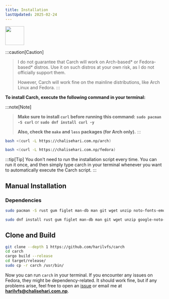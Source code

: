 ```yaml
---
title: Installation
lastUpdated: 2025-02-24
---
```



<img src="https://img.icons8.com/?size=80&id=v8LYQxpvZ4xX&format=png" width="60" />

:::caution[Caution]
> I do not guarantee that Carch will work on Arch-based* or Fedora-based* distros. Use it on such distros at your own risk, as I do not officially support them.
> 
> However, Carch will work fine on the mainline distributions, like Arch Linux and Fedora.
:::

**To install Carch, execute the following command in your terminal:**


:::note[Note]
> **Make sure to install `curl` before running this command:** **`sudo pacman -S curl`** or **`sudo dnf install curl -y`**  
>
> **Also, check the `make` and `less` packages (for Arch only).**
:::


<Tabs syncKey="pkg">
<TabItem label="Arch">

```sh
bash <(curl -L https://chalisehari.com.np/arch)
```

</TabItem>
<TabItem label="Fedora">

```sh
bash <(curl -L https://chalisehari.com.np/fedora)
```

</TabItem>
</Tabs>

:::tip[Tip]
You don't need to run the installation script every time. You can run it once, and then simply type carch in your terminal whenever you want to automatically execute the Carch script.
:::

## Manual Installation

### Dependencies

<Tabs syncKey="pkg">
<TabItem label="Arch">

```sh
sudo pacman -S rust gum figlet man-db man git wget unzip noto-fonts-emoji ttf-joypixels curl tree-sitter tree-sitter-bash gcc-libs glibc bash bash-completion ttf-nerd-fonts-symbols ttf-jetbrains-mono ttf-jetbrains-mono-nerd bat zsh fish
```

</TabItem>
<TabItem label="Fedora">

```sh
sudo dnf install rust gum figlet man-db man git wget unzip google-noto-color-emoji-fonts google-noto-emoji-fonts bat jetbrains-mono-fonts-all bash-completion-devel zsh fish rust-tree-sitter-devel glibc curl gcc
```

</TabItem>
</Tabs>

## Clone and Build

```sh
git clone --depth 1 https://github.com/harilvfs/carch
cd carch
cargo build --release
cd target/release/
sudo cp -r carch /usr/bin/ 
```

Now you can run `carch` in your terminal. If you encounter any issues on Fedora, they might be dependency-related. It should work fine, but if any problems arise, feel free to open an [issue](https://github.com/harilvfs/carch/issues) or email me at **harilvfs@chalisehari.com.np**.

